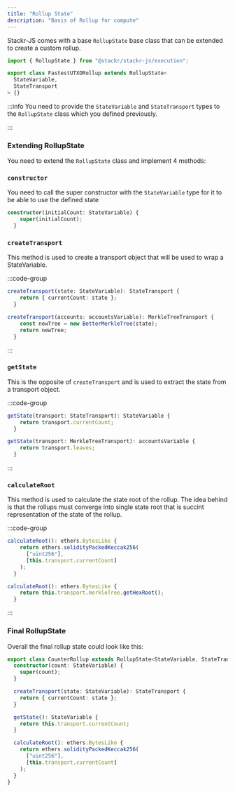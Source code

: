 ```yaml
---
title: "Rollup State"
description: "Basis of Rollup for compute"
---
```


Stackr-JS comes with a base `RollupState` base class that can be extended to create a custom rollup.

```ts
import { RollupState } from "@stackr/stackr-js/execution";

export class FastestUTXORollup extends RollupState<
  StateVariable,
  StateTransport
> {}
```

:::info
You need to provide the `StateVariable` and `StateTransport` types to the
`RollupState` class which you defined previously.

:::

### Extending RollupState

You need to extend the `RollupState` class and implement 4 methods:

### `constructor`

You need to call the super constructor with the `StateVariable` type for it to be able to use the defined state

```ts
constructor(initialCount: StateVariable) {
    super(initialCount);
  }
```

### `createTransport`

This method is used to create a transport object that will be used to wrap a StateVariable.

:::code-group

```ts simpler
createTransport(state: StateVariable): StateTransport {
    return { currentCount: state };
  }

```

```ts simple
createTransport(accounts: accountsVariable): MerkleTreeTransport {
    const newTree = new BetterMerkleTree(state);
    return newTree;
  }
```

:::

### `getState`

This is the opposite of `createTransport` and is used to extract the state from a transport object.

:::code-group

```ts simpler
getState(transport: StateTransport): StateVariable {
    return transport.currentCount;
  }
```

```ts simple
getState(transport: MerkleTreeTransport): accountsVariable {
    return transport.leaves;
  }
```

:::

### `calculateRoot`

This method is used to calculate the state root of the rollup.
The idea behind is that the rollups must converge into single state root that is succint representation of the state of the rollup.

:::code-group

```ts simpler
calculateRoot(): ethers.BytesLike {
    return ethers.solidityPackedKeccak256(
      ["uint256"],
      [this.transport.currentCount]
    );
  }
```

```ts simple
calculateRoot(): ethers.BytesLike {
    return this.transport.merkleTree.getHexRoot();
  }
```

:::

### Final RollupState

Overall the final rollup state could look like this:

```ts
export class CounterRollup extends RollupState<StateVariable, StateTransport> {
  constructor(count: StateVariable) {
    super(count);
  }

  createTransport(state: StateVariable): StateTransport {
    return { currentCount: state };
  }

  getState(): StateVariable {
    return this.transport.currentCount;
  }

  calculateRoot(): ethers.BytesLike {
    return ethers.solidityPackedKeccak256(
      ["uint256"],
      [this.transport.currentCount]
    );
  }
}
```
